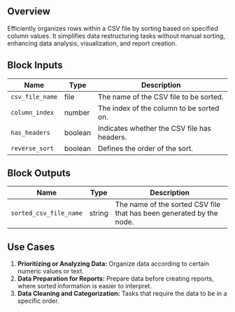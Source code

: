## Overview

Efficiently organizes rows within a CSV file by sorting based on specified column values. It simplifies data restructuring tasks without manual sorting, enhancing data analysis, visualization, and report creation.

## Block Inputs

| Name            | Type    | Description                                 |
| --------------- | ------- | ------------------------------------------- |
| `csv_file_name` | file    | The name of the CSV file to be sorted.      |
| `column_index`  | number  | The index of the column to be sorted on.    |
| `has_headers`   | boolean | Indicates whether the CSV file has headers. |
| `reverse_sort`  | boolean | Defines the order of the sort.              |

## Block Outputs

| Name                   | Type   | Description                                                          |
| ---------------------- | ------ | -------------------------------------------------------------------- |
| `sorted_csv_file_name` | string | The name of the sorted CSV file that has been generated by the node. |

## Use Cases

1. **Prioritizing or Analyzing Data:** Organize data according to certain numeric values or text.
2. **Data Preparation for Reports:** Prepare data before creating reports, where sorted information is easier to interpret.
3. **Data Cleaning and Categorization:** Tasks that require the data to be in a specific order.
